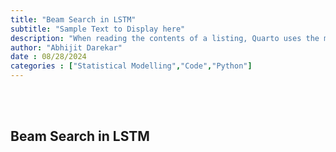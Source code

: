 ```yaml
---
title: "Beam Search in LSTM"
subtitle: "Sample Text to Display here"
description: "When reading the contents of a listing, Quarto uses the metadata read from the front matter of the document or the contents of the document itself to populate the following fields for each item:"
author: "Abhijit Darekar"
date : 08/28/2024
categories : ["Statistical Modelling","Code","Python"]
---
```


<br><br>
<h2>Beam Search in LSTM<h2>